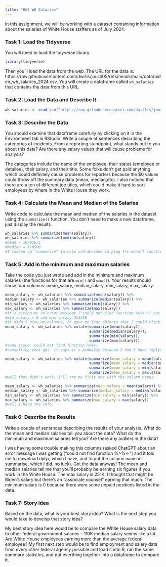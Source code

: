 ```yaml
---
title: "HW3 WH Salaries"
---
```


In this assignment, we will be working with a dataset containing information about the salaries of White House staffers as of July 2024.

### Task 1: Load the Tidyverse

You will need to load the tidyverse library

```r
library(tidyverse)
```

Then you'll load the data from the web. The URL for the data is: https://raw.githubusercontent.com/dwillis/jour405/refs/heads/main/data/biden_wh_salaries_2024.csv. You will create a dataframe called `wh_salaries` that contains the data from this URL.

### Task 2: Load the Data and Describe It

```r
wh_salaries <- read_csv("https://raw.githubusercontent.com/dwillis/jour405/refs/heads/main/data/biden_wh_salaries_2024.csv")

```
### Task 3: Describe the Data

You should examine that dataframe carefully by clicking on it in the Environment tab in RStudio. Write a couple of sentences describing the categories of incidents. From a reporting standpoint, what stands out to you about this data? Are there any salary values that will cause problems for analysis?

The categories include the name of the employee, their status (employee or detailee), their salary, and their title. Some folks don't get paid anything,  which could definitely cause problems for reporters because the $0 values could throw off the summary data (mean, median,etc). I also noticed that there are a ton of different job titles, which could make it hard to sort employees by where in the White House they work. 


### Task 4: Calculate the Mean and Median of the Salaries

Write code to calculate the mean and median of the salaries in the dataset using the `summarize()` function. You don't need to make a new dataframe, just display the results.

```r
wh_salaries %>% summarize(mean(salary))
wh_salaries %>% summarize(median(salary))
#mean = 107036.6
#median = 110500
#I looked up "summarize" in help and decided to plug the mean() function in. I'm not sure that's the right way to do it, but it ran!
```

### Task 5: Add in the minimum and maximum salaries

Take the code you just wrote and add in the minimum and maximum salaries (the functions for that are `min()` and `max()`). Your results should show four columns: mean_salary, median_salary, min_salary, max_salary.

```r
mean_salary <- wh_salaries %>% summarize(mean(salary)) %>% 
median_salary <- wh_salaries %>% summarize(median(salary)) %>% 
min_salary <- wh_salaries %>% summarize(min(salary)) %>% 
max_salary <- wh_salaries %>% summarize(max(salary))
#it's giving me an error message ("could not find function %>%<-") but all of it ran
#min_salary = 0 and max salary 251258
#it didn't give me columns, it gave me four objects that I could click on. Gonna try a different strategy. 
mean_salary <- wh_salaries %>% mutate(summarize(mean(salary)),
                                      summarize(median(salary)),
                                      summarize(min(salary)),
                                      summarize(max(salary)))
#same issue: could not find function %>%<-
#consulting chat gpt. it says it's probably because I don't have "dplyr" but also said I should have the new column name in the summarize function so I'm gonna try that first. gonna put it in a different code block too. 
```
```r
mean_salary <- wh_salaries %>% mutate(summarize(mean_salary = mean(salary)),
                                      summarize(mean_salary = median(salary)),
                                      summarize(mean_salary = min(salary)),
                                      summarize(mean_salary = max(salary)))
#well that didn't work. I'll try my first one with the column names. 

```
```r
mean_salary <- wh_salaries %>% summarize(mean_salary = mean(salary)) %>% 
median_salary <- wh_salaries %>% summarize(median_salary = median(salary)) %>% 
min_salary <- wh_salaries %>% summarize(min_salary = min(salary)) %>% 
max_salary <- wh_salaries %>% summarize(max_salary = max(salary))
#well I have the info. 
```


### Task 6: Describe the Results

Write a couple of sentences describing the results of your analysis. What do the mean and median salaries tell you about the data? What do the minimum and maximum salaries tell you? Are there any outliers in the data?

I was having some trouble making this columns (asked ChatGPT about an error message I was getting ("could not find function %>%<-") and it told me to download dplyr, which I have, and to put the column name in summarise, which I did. no luck). Got the data anyway! The mean and median salaries tell me that you'll probably be earning six figures if you work in the White House. The max salary is 251K, I thought that might be Biden's salary but there's an "associate counsel" earning that much. The minimum salary is 0 because there were some unpaid positions listed in the data. 

### Task 7: Story Idea

Based on the data, what is your best story idea? What is the next step you would take to develop that story idea?

My best story idea here would be to compare the White House salary data to other federal government salaries -- 110K median salary seems like a lot. Are White House employees earning more than the average federal employee? My first next step would be to find employment and salary data from every other federal agency possible and load it into R, run the same summary statistics, and put everthing together into a dataframe to compare it. 
